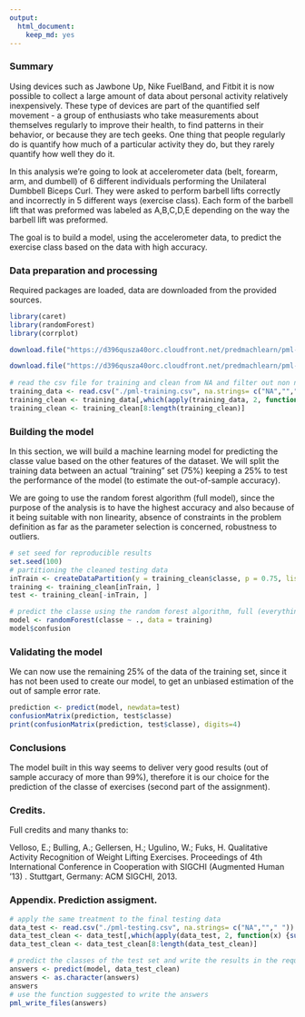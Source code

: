 ```yaml
---
output: 
  html_document: 
    keep_md: yes
---
```

### Summary

 Using devices such as Jawbone Up, Nike FuelBand, and Fitbit it is now possible to collect a large amount of data about personal activity relatively inexpensively. These type of devices are part of the quantified self movement - a group of enthusiasts who take measurements about themselves regularly to improve their health, to find patterns in their behavior, or because they are tech geeks. One thing that people regularly do is quantify how much of a particular activity they do, but they rarely quantify how well they do it.
 
 In this analysis we're going to look at accelerometer data (belt, forearm, arm, and dumbell) of 6 different individuals performing the Unilateral Dumbbell Biceps Curl. They were asked to perform barbell lifts correctly and incorrectly in 5 different ways (exercise class). Each form of the barbell lift that was preformed was labeled as A,B,C,D,E depending on the way the barbell lift was preformed.
 
 The goal is to build a model, using the accelerometer data, to predict the exercise class based on the data with high accuracy. 

### Data preparation and processing   

Required packages are loaded, data are downloaded from the provided sources. 

```r
library(caret)
library(randomForest)
library(corrplot)
```

```r

download.file("https://d396qusza40orc.cloudfront.net/predmachlearn/pml-training.csv", destfile = "./pml-training.csv", method="curl")

download.file("https://d396qusza40orc.cloudfront.net/predmachlearn/pml-testing.csv", destfile = "./pml-testing.csv", method="curl")
 
# read the csv file for training and clean from NA and filter out non needed columns
training_data <- read.csv("./pml-training.csv", na.strings= c("NA",""," "))
training_clean <- training_data[,which(apply(training_data, 2, function(x) {sum(is.na(x))}) == 0)]
training_clean <- training_clean[8:length(training_clean)]
```

### Building the model 

In this section, we will build a machine learning model for predicting the classe value based on the other features of the dataset. We will split the training data between an actual "training" set (75%) keeping a 25% to test the performance of the model (to estimate the out-of-sample accuracy). 

 We are going to use the random forest algorithm (full model), since the purpose of the analysis is to have the highest accuracy and also because of it being suitable with non linearity, absence of constraints in the problem definition as far as the parameter selection is concerned, robustness to outliers. 
 
```r
# set seed for reproducible results
set.seed(100)
# partitioning the cleaned testing data
inTrain <- createDataPartition(y = training_clean$classe, p = 0.75, list = FALSE)
training <- training_clean[inTrain, ]
test <- training_clean[-inTrain, ]

# predict the classe using the random forest algorithm, full (everything else as a predictor)
model <- randomForest(classe ~ ., data = training)
model$confusion
```
 
### Validating the model 

 We can now use the remaining 25% of the data of the training set, since it has not been used to create our model, to get an unbiased estimation of the out of sample error rate. 
```r

prediction <- predict(model, newdata=test)
confusionMatrix(prediction, test$classe)
print(confusionMatrix(prediction, test$classe), digits=4)
```

### Conclusions 
 The model built in this way seems to deliver very good results (out of sample accuracy of more than 99%), therefore it is our choice for the prediction of the classe of exercises (second part of the assignment). 

### Credits.  

  Full credits and many thanks to:

Velloso, E.; Bulling, A.; Gellersen, H.; Ugulino, W.; Fuks, H. Qualitative Activity Recognition of Weight Lifting Exercises. Proceedings of 4th International Conference in Cooperation with SIGCHI (Augmented Human '13) . Stuttgart, Germany: ACM SIGCHI, 2013.

### Appendix. Prediction assigment. 

```r
# apply the same treatment to the final testing data
data_test <- read.csv("./pml-testing.csv", na.strings= c("NA",""," "))
data_test_clean <- data_test[,which(apply(data_test, 2, function(x) {sum(is.na(x))}) == 0)]
data_test_clean <- data_test_clean[8:length(data_test_clean)]

# predict the classes of the test set and write the results in the requested txt files
answers <- predict(model, data_test_clean)
answers <- as.character(answers)
answers
# use the function suggested to write the answers
pml_write_files(answers)

```
